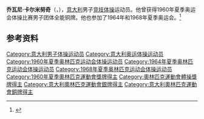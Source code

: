 {{NoteTA|G1=Sports}}
'''乔瓦尼·卡尔米努奇'''（{{lang-it|Giovanni Carminucci}}，{{bd|1939年|11月14日|2007年|2月16日}}），[[意大利|意大利]]男子[[竞技体操|竞技体操]]运动员。他曾获得1960年夏季奥运会体操比赛男子团体全能铜牌。他也参加了1964年和1968年夏季奥运会。<ref>{{Cite web|title=Giovanni CARMINUCCI|url=https://www.olympic.org/giovanni-carminucci|accessdate=2021-03-21|work=International Olympic Committee|archive-date=2017-03-27|archive-url=https://web.archive.org/web/20170327131534/https://www.olympic.org/giovanni-carminucci}}</ref>

== 参考资料 ==
{{reflist}}

{{Authority control}}
{{DEFAULTSORT:Carminucci, Giovanni}}
[[Category:意大利男子体操运动员|Category:意大利男子体操运动员]]
[[Category:意大利奥运体操运动员|Category:意大利奥运体操运动员]]
[[Category:1960年夏季奥林匹克运动会体操运动员|Category:1960年夏季奥林匹克运动会体操运动员]]
[[Category:1964年夏季奥林匹克运动会体操运动员|Category:1964年夏季奥林匹克运动会体操运动员]]
[[Category:1968年夏季奥林匹克运动会体操运动员|Category:1968年夏季奥林匹克运动会体操运动员]]
[[Category:1960年夏季奧林匹克運動會獎牌得主|Category:1960年夏季奧林匹克運動會獎牌得主]]
[[Category:奧林匹克運動會體操獎牌得主|Category:奧林匹克運動會體操獎牌得主]]
[[Category:意大利奧林匹克運動會銀牌得主|Category:意大利奧林匹克運動會銀牌得主]]
[[Category:意大利奧林匹克運動會銅牌得主|Category:意大利奧林匹克運動會銅牌得主]]